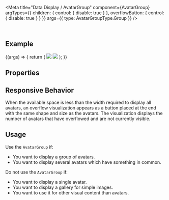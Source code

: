 
<Meta
  title="Data Display / AvatarGroup"
  component={AvatarGroup}
  argTypes={{
    children: { control: { disable: true } },
    overflowButton: { control: { disable: true } }
  }}
  args={{
    type: AvatarGroupType.Group
  }}
/>

<DocsHeader />

<br />

## Example

<Canvas>
  <Story name="Default">
    {(args) => {
      return (
        <AvatarGroup {...args}>
          <Avatar icon="employee" />
          <Avatar initials="JD" />
          <Avatar>
            <img src="https://sap.github.io/ui5-webcomponents/main/assets/images/avatars/woman_avatar_5.png" />
          </Avatar>
          <Avatar>
            <img src="https://sap.github.io/ui5-webcomponents/main/assets/images/avatars/man_avatar_3.png" />
          </Avatar>
        </AvatarGroup>
      );
    }}
  </Story>
</Canvas>

## Properties

<ArgsTable story="." />

## Responsive Behavior

When the available space is less than the width required to display all avatars, an overflow visualization appears as a button placed at the end with the same shape and size as the avatars. The visualization displays the number of avatars that have overflowed and are not currently visible.

## Usage

Use the `AvatarGroup` if:

- You want to display a group of avatars.
- You want to display several avatars which have something in common.

Do not use the `AvatarGroup` if:

- You want to display a single avatar.
- You want to display a gallery for simple images.
- You want to use it for other visual content than avatars.

<Footer />

